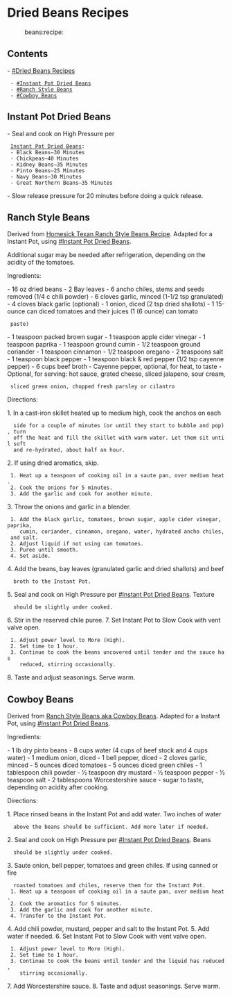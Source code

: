 = Dried Beans Recipes =
:beans:recipe:

== Contents ==
- [[#Dried Beans Recipes]]
  - [[#Instant Pot Dried Beans]]
  - [[#Ranch Style Beans]]
  - [[#Cowboy Beans]]

== Instant Pot Dried Beans ==

- Seal and cook on High Pressure per
  [[https://amindfullmom.com/instant-pot-beans/|Instant Pot Dried Beans]]:
  - Black Beans—30 Minutes
  - Chickpeas—40 Minutes
  - Kidney Beans—35 Minutes
  - Pinto Beans—25 Minutes
  - Navy Beans—30 Minutes
  - Great Northern Beans—35 Minutes
- Slow release pressure for 20 minutes before doing a quick release.

== Ranch Style Beans ==

Derived from
[[https://www.homesicktexan.com/ranch-style-beans-recipe/|Homesick Texan Ranch Style Beans Recipe]].
Adapted for a Instant Pot, using [[#Instant Pot Dried Beans]].

Additional sugar may be needed after refrigeration, depending on the acidity of
the tomatoes.

Ingredients:

- 16 oz dried beans
- 2 Bay leaves
- 6 ancho chiles, stems and seeds removed (1/4 c chili powder)
- 6 cloves garlic, minced (1-1/2 tsp granulated)
- 4 cloves black garlic (optional)
- 1 onion, diced (2 tsp dried shallots)
- 1 15-ounce can diced tomatoes and their juices (1 (6 ounce) can tomato
  paste)
- 1 teaspoon packed brown sugar
- 1 teaspoon apple cider vinegar
- 1 teaspoon paprika
- 1 teaspoon ground cumin
- 1/2 teaspoon ground coriander
- 1 teaspoon cinnamon
- 1/2 teaspoon oregano
- 2 teaspoons salt
- 1 teaspoon black pepper
- 1 teaspoon black & red pepper (1/2 tsp cayenne pepper)
- 6 cups beef broth
- Cayenne pepper, optional, for heat, to taste
- Optional, for serving: hot sauce, grated cheese, sliced jalapeno, sour cream,
  sliced green onion, chopped fresh parsley or cilantro

Directions:

1. In a cast-iron skillet heated up to medium high, cook the anchos on each
   side for a couple of minutes (or until they start to bubble and pop), turn
   off the heat and fill the skillet with warm water. Let them sit until soft
   and re-hydrated, about half an hour.
2. If using dried aromatics, skip.
  1. Heat up a teaspoon of cooking oil in a saute pan, over medium heat.
  2. Cook the onions for 5 minutes.
  3. Add the garlic and cook for another minute.
3. Throw the onions and garlic in a blender.
  1. Add the black garlic, tomatoes, brown sugar, apple cider vinegar, paprika,
     cumin, coriander, cinnamon, oregano, water, hydrated ancho chiles, and salt.
  2. Adjust liquid if not using can tomatoes.
  3. Puree until smooth.
  4. Set aside.
4. Add the beans, bay leaves (granulated garlic and dried shallots) and beef
   broth to the Instant Pot.
5. Seal and cook on High Pressure per [[#Instant Pot Dried Beans]]. Texture
   should be slightly under cooked.
6. Stir in the reserved chile puree.
7. Set Instant Pot to Slow Cook with vent valve open.
  1. Adjust power level to More (High).
  2. Set time to 1 hour.
  3. Continue to cook the beans uncovered until tender and the sauce has
     reduced, stirring occasionally.
8. Taste and adjust seasonings. Serve warm.

== Cowboy Beans ==

Derived from [[https://www.food.com/recipe/ranch-style-beans-aka-cowboy-beans-85199?units=us&scale=6|Ranch Style Beans aka Cowboy Beans]].
Adapted for a Instant Pot, using [[#Instant Pot Dried Beans]].

Ingredients:

- 1 lb dry pinto beans
- 8 cups water (4 cups of beef stock and 4 cups water)
- 1 medium onion, diced
- 1 bell pepper, diced
- 2 cloves garlic, minced
- 5 ounces diced tomatoes
- 5 ounces diced green chiles
- 1 tablespoon chili powder
- 1⁄2 teaspoon dry mustard
- 1⁄2 teaspoon pepper
- 1⁄2 teaspoon salt
- 2 tablespoons Worcestershire sauce
- sugar to taste, depending on acidity after cooking.

Directions:

1. Place rinsed beans in the Instant Pot and add water. Two inches of water
   above the beans should be sufficient. Add more later if needed.
2. Seal and cook on High Pressure per [[#Instant Pot Dried Beans]]. Beans
   should be slightly under cooked.
3. Saute onion, bell pepper, tomatoes and green chiles. If using canned or fire
   roasted tomatoes and chiles, reserve them for the Instant Pot.
  1. Heat up a teaspoon of cooking oil in a saute pan, over medium heat.
  2. Cook the aromatics for 5 minutes.
  3. Add the garlic and cook for another minute.
  4. Transfer to the Instant Pot.
4. Add chili powder, mustard, pepper and salt to the Instant Pot.
5. Add water if needed.
6. Set Instant Pot to Slow Cook with vent valve open.
  1. Adjust power level to More (High).
  2. Set time to 1 hour.
  3. Continue to cook the beans until tender and the liquid has reduced,
     stirring occasionally.
7. Add Worcestershire sauce.
8. Taste and adjust seasonings. Serve warm.

